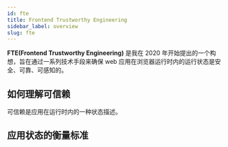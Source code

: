 ```yaml
---
id: fte
title: Frontend Trustworthy Engineering
sidebar_label: overview
slug: fte
---
```


**FTE(Frontend Trustworthy Engineering)** 是我在 2020 年开始提出的一个构想，旨在通过一系列技术手段来确保 web 应用在浏览器运行时内的运行状态是安全、可靠、可感知的。

## 如何理解可信赖

可信赖是应用在运行时内的一种状态描述。

## 应用状态的衡量标准

